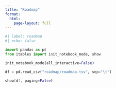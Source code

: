 ```yaml
---
title: "Roadmap"
format: 
  html:
    page-layout: full
---
```


```python
#| label: roadmap
#| echo: false

import pandas as pd
from itables import init_notebook_mode, show

init_notebook_mode(all_interactive=False)

df = pd.read_csv("roadmap/roadmap.tsv", sep="\t")

show(df, paging=False)
```
